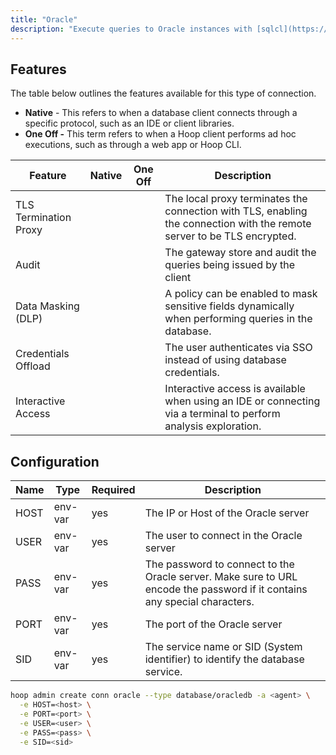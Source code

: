 ```yaml
---
title: "Oracle"
description: "Execute queries to Oracle instances with [sqlcl](https://www.oracle.com/database/sqldeveloper/technologies/sqlcl/)."
---
```



<Prerequisites />

## Features

The table below outlines the features available for this type of connection.

- **Native** - This refers to when a database client connects through a specific protocol, such as an IDE or client libraries.
- **One Off -** This term refers to when a Hoop client performs ad hoc executions, such as through a web app or Hoop CLI.

| Feature | Native | One Off | Description |
| --- | --- | --- | --- |
| TLS Termination Proxy | <Icon icon="xmark" />  | <Icon icon="check" /> | The local proxy terminates the connection with TLS, enabling the connection with the remote server to be TLS encrypted. |
| Audit | <Icon icon="xmark" /> | <Icon icon="check" /> | The gateway store and audit the queries being issued by the client |
| Data Masking (DLP) | <Icon icon="xmark" /> | <Icon icon="check" /> | A policy can be enabled to mask sensitive fields dynamically when performing queries in the database. |
| Credentials Offload | <Icon icon="xmark" /> | <Icon icon="check" /> | The user authenticates via SSO instead of using database credentials. |
| Interactive Access | <Icon icon="xmark" /> | <Icon icon="check" /> | Interactive access is available when using an IDE or connecting via a terminal to perform analysis exploration. |

## Configuration

| Name | Type | Required | Description |
| --- | --- | --- | --- |
| HOST | env-var | yes | The IP or Host of the Oracle server |
| USER | env-var | yes | The user to connect in the Oracle server |
| PASS | env-var | yes | The password to connect to the Oracle server. Make sure to URL encode the password if it contains any special characters. |
| PORT | env-var | yes | The port of the Oracle server |
| SID | env-var | yes | The service name or SID (System identifier) to identify the database service. |

```bash
hoop admin create conn oracle --type database/oracledb -a <agent> \
  -e HOST=<host> \
  -e PORT=<port> \
  -e USER=<user> \
  -e PASS=<pass> \
  -e SID=<sid>
```
